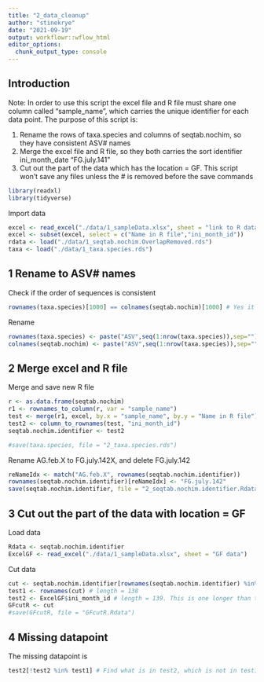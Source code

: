 ```yaml
---
title: "2_data_cleanup"
author: "stinekrye"
date: "2021-09-19"
output: workflowr::wflow_html
editor_options:
  chunk_output_type: console
---
```


## Introduction
Note: In order to use this script the excel file and R file must share one column called "sample_name", which carries the unique identifier for each data point.
The purpose of this script is:

  1. Rename the rows of taxa.species and columns of seqtab.nochim, so they have consistent ASV# names
  2. Merge the excel file and R file, so they both carries the sort identifier ini_month_date "FG.july.141"
  3. Cut out the part of the data which has the location = GF.
  This script won't save any files unless the # is removed before the save commands
  

```r
library(readxl)
library(tidyverse)
```


Import data

```r
excel <- read_excel("./data/1_sampleData.xlsx", sheet = "link to R data")
excel <- subset(excel, select = c("Name in R file","ini_month_id"))
rdata <- load("./data/1_seqtab.nochim.OverlapRemoved.rds")
taxa <- load("./data/1_taxa.species.rds")
```
## 1 Rename to ASV# names
Check if the order of sequences is consistent

```r
rownames(taxa.species)[1000] == colnames(seqtab.nochim)[1000] # Yes it is
``` 

Rename

```r
rownames(taxa.species) <- paste("ASV",seq(1:nrow(taxa.species)),sep="")
colnames(seqtab.nochim) <- paste("ASV",seq(1:nrow(taxa.species)),sep="")
```

## 2 Merge excel and R file
Merge and save new R file

```r
r <- as.data.frame(seqtab.nochim)
r1 <- rownames_to_column(r, var = "sample_name")
test <- merge(r1, excel, by.x = "sample_name", by.y = "Name in R file")
test2 <- column_to_rownames(test, "ini_month_id")
seqtab.nochim.identifier <- test2

#save(taxa.species, file = "2_taxa.species.rds")
```


Rename AG.feb.X to FG.july.142X, and delete FG.july.142
```r
reNameIdx <- match("AG.feb.X", rownames(seqtab.nochim.identifier))
rownames(seqtab.nochim.identifier)[reNameIdx] <- "FG.july.142"
save(seqtab.nochim.identifier, file = "2_seqtab.nochim.identifier.Rdata" )
```


## 3 Cut out the part of the data with location = GF

Load data
```r
Rdata <- seqtab.nochim.identifier
ExcelGF <- read_excel("./data/1_sampleData.xlsx", sheet = "GF data")
```

Cut data
```r
cut <- seqtab.nochim.identifier[rownames(seqtab.nochim.identifier) %in% ExcelGF$ini_month_id,]
test1 <- rownames(cut) # length = 138
test2 <- ExcelGF$ini_month_id # length = 139. This is one longer than test 1. But why?
GFcutR <- cut
#save(GFcutR, file = "GFcutR.Rdata")
```

## 4 Missing datapoint
The missing datapoint is
```r
test2[!test2 %in% test1] # Find what is in test2, which is not in test1. (What is inside the brackets returns a boolean vector which is true if a datapoint in test2 IS NOT in test 1. Thus we cut out the missing datapoint from the test 2 matrix.)
```

